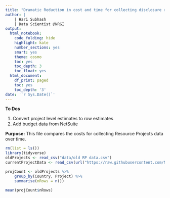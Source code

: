 ```yaml
---
title: "Dramatic Reduction in cost and time for collecting disclosure report data"
author: |
    | Hari Subhash
    | Data Scientist @NRGI
output:
  html_notebook:
    code_folding: hide
    highlight: kate
    number_sections: yes
    smart: yes
    theme: cosmo
    toc: yes
    toc_depth: 3
    toc_float: yes
  html_document:
    df_print: paged
    toc: yes
    toc_depth: '3'
date: '`r Sys.Date()`'
---
```

**To Dos**

1. Convert project level estimates to row estimates
2. Add budget data from NetSuite


**Purpose:** This file compares the costs for collecting Resource Projects data over time.


```r
rm(list = ls())
library(tidyverse)
oldProjects <- read_csv("data/old RP data.csv")
currentProjectData <- read_csv(url("https://raw.githubusercontent.com/NRGI/RP-Outreach/master/RP_data/allProject.csv"))
```


```r
projCount <- oldProjects %>% 
    group_by(Country, Project) %>% 
    summarise(nRows = n())

mean(projCount$nRows)
```

